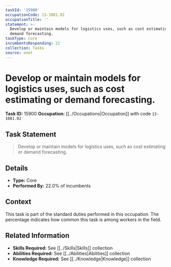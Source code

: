 ```yaml
---
taskId: '15900'
occupationCode: 13-1081.02
occupationTitle: ''
statement: >-
  Develop or maintain models for logistics uses, such as cost estimating or
  demand forecasting.
taskType: Core
incumbentsResponding: 22
collection: Tasks
source: onet
---
```

# Develop or maintain models for logistics uses, such as cost estimating or demand forecasting.

**Task ID:** 15900
**Occupation:** [[../Occupations|Occupation]] with code `13-1081.02`

## Task Statement

> Develop or maintain models for logistics uses, such as cost estimating or demand forecasting.

## Details

- **Type:** Core
- **Performed By:** 22.0% of incumbents

## Context

This task is part of the standard duties performed in this occupation. The percentage indicates how common this task is among workers in the field.

## Related Information

- **Skills Required:** See [[../Skills|Skills]] collection
- **Abilities Required:** See [[../Abilities|Abilities]] collection
- **Knowledge Required:** See [[../Knowledge|Knowledge]] collection
